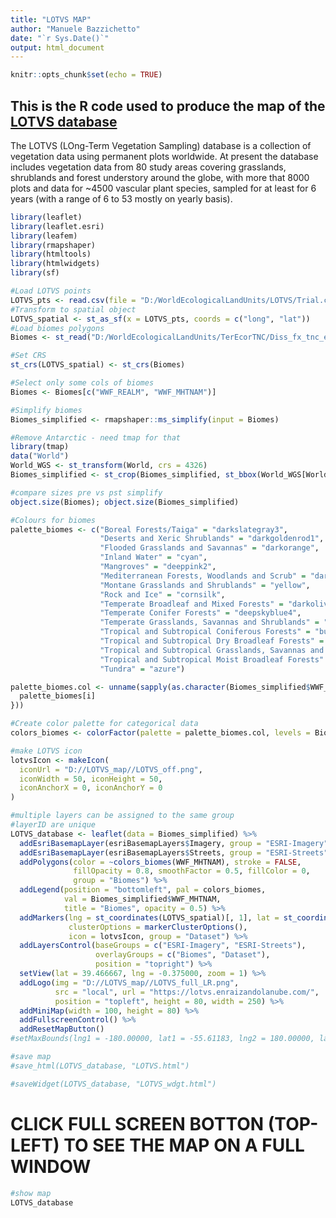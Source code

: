 ---
title: "LOTVS MAP"
author: "Manuele Bazzichetto"
date: "`r Sys.Date()`"
output: html_document
---

```{r setup, include=FALSE}
knitr::opts_chunk$set(echo = TRUE)
```

## This is the R code used to produce the map of the [LOTVS database](https://lotvs.enraizandolanube.com/)

The LOTVS (LOng-Term Vegetation Sampling) database is a collection of vegetation data using permanent plots worldwide. At present the database includes vegetation data from 80 study areas covering grasslands, shrublands and forest understory around the globe, with more that 8000 plots and data for ~4500 vascular plant species, sampled for at least for 6 years (with a range of 6 to 53 mostly on yearly basis).

```{r, warning = FALSE}
library(leaflet)
library(leaflet.esri)
library(leafem)
library(rmapshaper)
library(htmltools)
library(htmlwidgets)
library(sf)

```

```{r}
#Load LOTVS points
LOTVS_pts <- read.csv(file = "D:/WorldEcologicalLandUnits/LOTVS/Trial.csv", header = T, dec = ",", sep = ";")
#Transform to spatial object
LOTVS_spatial <- st_as_sf(x = LOTVS_pts, coords = c("long", "lat"))
#Load biomes polygons
Biomes <- st_read("D:/WorldEcologicalLandUnits/TerEcorTNC/Diss_fx_tnc_ecor.shp")

#Set CRS
st_crs(LOTVS_spatial) <- st_crs(Biomes)

#Select only some cols of biomes
Biomes <- Biomes[c("WWF_REALM", "WWF_MHTNAM")]

#Simplify biomes
Biomes_simplified <- rmapshaper::ms_simplify(input = Biomes)

#Remove Antarctic - need tmap for that
library(tmap)
data("World")
World_WGS <- st_transform(World, crs = 4326)
Biomes_simplified <- st_crop(Biomes_simplified, st_bbox(World_WGS[World_WGS$continent != "Antarctica", ])) #check warning

#compare sizes pre vs pst simplify
object.size(Biomes); object.size(Biomes_simplified)

#Colours for biomes
palette_biomes <- c("Boreal Forests/Taiga" = "darkslategray3",
                    "Deserts and Xeric Shrublands" = "darkgoldenrod1",
                    "Flooded Grasslands and Savannas" = "darkorange",
                    "Inland Water" = "cyan",
                    "Mangroves" = "deeppink2",
                    "Mediterranean Forests, Woodlands and Scrub" = "darkorange3",
                    "Montane Grasslands and Shrublands" = "yellow",
                    "Rock and Ice" = "cornsilk",
                    "Temperate Broadleaf and Mixed Forests" = "darkolivegreen1",
                    "Temperate Conifer Forests" = "deepskyblue4",
                    "Temperate Grasslands, Savannas and Shrublands" = "darkkhaki",
                    "Tropical and Subtropical Coniferous Forests" = "burlywood3",
                    "Tropical and Subtropical Dry Broadleaf Forests" = "chartreuse4", #check here
                    "Tropical and Subtropical Grasslands, Savannas and Shrublands" = "darkorange4",
                    "Tropical and Subtropical Moist Broadleaf Forests" = "darkgreen",
                    "Tundra" = "azure")

palette_biomes.col <- unname(sapply(as.character(Biomes_simplified$WWF_MHTNAM), function(i, colori = palette_biomes) {
  palette_biomes[i]
}))

#Create color palette for categorical data
colors_biomes <- colorFactor(palette = palette_biomes.col, levels = Biomes_simplified$WWF_MHTNAM)

#make LOTVS icon
lotvsIcon <- makeIcon(
  iconUrl = "D://LOTVS_map//LOTVS_off.png",
  iconWidth = 50, iconHeight = 50,
  iconAnchorX = 0, iconAnchorY = 0
)

#multiple layers can be assigned to the same group
#layerID are unique
LOTVS_database <- leaflet(data = Biomes_simplified) %>%
  addEsriBasemapLayer(esriBasemapLayers$Imagery, group = "ESRI-Imagery", autoLabels = F) %>%
  addEsriBasemapLayer(esriBasemapLayers$Streets, group = "ESRI-Streets") %>%
  addPolygons(color = ~colors_biomes(WWF_MHTNAM), stroke = FALSE,
              fillOpacity = 0.8, smoothFactor = 0.5, fillColor = 0,
              group = "Biomes") %>%
  addLegend(position = "bottomleft", pal = colors_biomes,
            val = Biomes_simplified$WWF_MHTNAM,
            title = "Biomes", opacity = 0.5) %>%
  addMarkers(lng = st_coordinates(LOTVS_spatial)[, 1], lat = st_coordinates(LOTVS_spatial)[, 2],
             clusterOptions = markerClusterOptions(),
             icon = lotvsIcon, group = "Dataset") %>%
  addLayersControl(baseGroups = c("ESRI-Imagery", "ESRI-Streets"),
                   overlayGroups = c("Biomes", "Dataset"),
                   position = "topright") %>%
  setView(lat = 39.466667, lng = -0.375000, zoom = 1) %>%
  addLogo(img = "D://LOTVS_map//LOTVS_full_LR.png",
          src = "local", url = "https://lotvs.enraizandolanube.com/",
          position = "topleft", height = 80, width = 250) %>%
  addMiniMap(width = 100, height = 80) %>%
  addFullscreenControl() %>%
  addResetMapButton()
#setMaxBounds(lng1 = -180.00000, lat1 = -55.61183, lng2 = 180.00000, lat2 = 83.62302) --> put it if you can manage to reduce the legend

#save map
#save_html(LOTVS_database, "LOTVS.html")

#saveWidget(LOTVS_database, "LOTVS_wdgt.html")
```

# CLICK FULL SCREEN BOTTON (TOP-LEFT) TO SEE THE MAP ON A FULL WINDOW

```{r}
#show map
LOTVS_database
```

